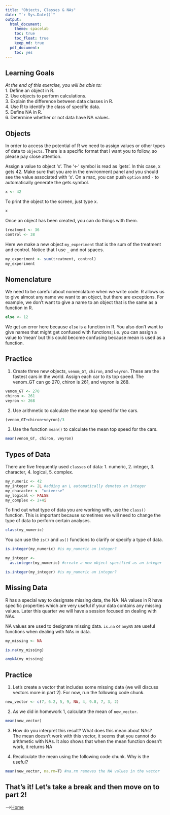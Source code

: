 ```yaml
---
title: "Objects, Classes & NAs"
date: "`r Sys.Date()`"
output:
  html_document: 
    theme: spacelab
    toc: true
    toc_float: true
    keep_md: true
  pdf_document:
    toc: yes
---
```


## Learning Goals

*At the end of this exercise, you will be able to:*\
1. Define an object in R.\
2. Use objects to perform calculations.\
3. Explain the difference between data classes in R.\
4. Use R to identify the class of specific data.\
5. Define NA in R.\
6. Determine whether or not data have NA values.

## Objects

In order to access the potential of R we need to assign values or other types of data to `objects`. There is a specific format that I want you to follow, so please pay close attention.

Assign a value to object 'x'. The '\<-' symbol is read as 'gets'. In this case, x gets 42. Make sure that you are in the environment panel and you should see the value associated with 'x'. On a mac, you can push `option` and `-` to automatically generate the gets symbol.

```r
x <- 42
```

To print the object to the screen, just type x.

```r
x
```

Once an object has been created, you can do things with them.

```r
treatment <- 36
control <- 38
```

Here we make a new object `my_experiment` that is the sum of the treatment and control. Notice that I use `_` and not spaces.

```r
my_experiment <- sum(treatment, control)
my_experiment
```

## Nomenclature

We need to be careful about nomenclature when we write code. R allows us to give almost any name we want to an object, but there are exceptions. For example, we don't want to give a name to an object that is the same as a function in R.

```r
else <- 12
```

We get an error here because `else` is a function in R. You also don't want to give names that might get confused with functions; i.e. you can assign a value to 'mean' but this could become confusing because mean is used as a function.

## Practice

1.  Create three new objects, `venom_GT`, `chiron`, and `veyron`. These are the fastest cars in the world. Assign each car to its top speed. The venom_GT can go 270, chiron is 261, and veyron is 268.\

```r
venom_GT <- 270
chiron <- 261
veyron <- 268
```

2.  Use arithmetic to calculate the mean top speed for the cars.

```r
(venom_GT+chiron+veyron)/3
```

3.  Use the function `mean()` to calculate the mean top speed for the cars.

```r
mean(venom_GT, chiron, veyron)
```

## Types of Data

There are five frequently used `classes` of data: 1. numeric, 2. integer, 3. character, 4. logical, 5. complex.

```r
my_numeric <- 42
my_integer <- 2L #adding an L automatically denotes an integer
my_character <- "universe"
my_logical <- FALSE
my_complex <- 2+4i
```

To find out what type of data you are working with, use the `class()` function. This is important because sometimes we will need to change the type of data to perform certain analyses.

```r
class(my_numeric)
```

You can use the `is()` and `as()` functions to clarify or specify a type of data.

```r
is.integer(my_numeric) #is my_numeric an integer?
```

```r
my_integer <- 
  as.integer(my_numeric) #create a new object specified as an integer
```

```r
is.integer(my_integer) #is my_numeric an integer?
```

## Missing Data

R has a special way to designate missing data, the NA. NA values in R have specific properties which are very useful if your data contains any missing values. Later this quarter we will have a session focused on dealing with NAs.

NA values are used to designate missing data. `is.na` or `anyNA` are useful functions when dealing with NAs in data.

```r
my_missing <- NA
```

```r
is.na(my_missing)
```

```r
anyNA(my_missing)
```

## Practice

1.  Let's create a vector that includes some missing data (we will discuss vectors more in part 2). For now, run the following code chunk.\

```r
new_vector <- c(7, 6.2, 5, 9, NA, 4, 9.8, 7, 3, 2)
```

2.  As we did in homework 1, calculate the mean of `new_vector`.

```r
mean(new_vector)
```

3.  How do you interpret this result? What does this mean about NAs?\
The mean doesn't work with this vector, it seems that you cannot do arithmetic with NAs. It also shows that when the mean function doesn't work, it returns NA\

4.  Recalculate the mean using the following code chunk. Why is the useful?\

```r
mean(new_vector, na.rm=T) #na.rm removes the NA values in the vector
```

## That's it! Let's take a break and then move on to part 2!

--\>[Home](https://jmledford3115.github.io/datascibiol/)
